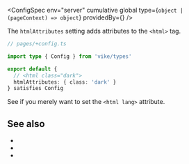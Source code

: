 

<ConfigSpec
  env="server"
  cumulative
  global
  type={<code>object | (pageContext) =&gt; object</code>}
  providedBy={<ProvidedBy noCustomGuide />}
/>

The `htmlAttributes` setting adds attributes to the `<html>` tag.

```ts
// pages/+config.ts

import type { Config } from 'vike/types'

export default {
  // <html class="dark">
  htmlAttributes: { class: 'dark' }
} satisfies Config
```

See <Link href="/lang" /> if you merely want to set the `<html lang>` attribute.


## See also

- <Link href="/lang" />
- <Link href="/head-tags" />
- <Link href="/settings#html-shell" doNotInferSectionTitle />
